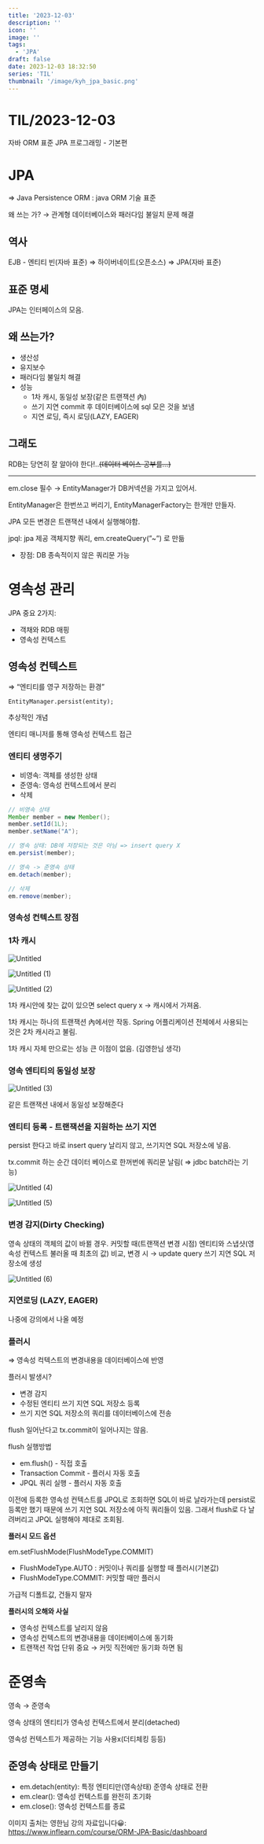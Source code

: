 ```yaml
---
title: '2023-12-03'
description: ''
icon: ''
image: ''
tags:
  - 'JPA'
draft: false
date: 2023-12-03 18:32:50
series: 'TIL'
thumbnail: '/image/kyh_jpa_basic.png'
---
```


# TIL/2023-12-03

자바 ORM 표준 JPA 프로그래밍 - 기본편

# JPA

⇒ Java Persistence ORM : java ORM 기술 표준

왜 쓰는 가? → 관계형 데이터베이스와 패러다임 불일치 문제 해결

## 역사

EJB - 엔티티 빈(자바 표준) ⇒ 하이버네이트(오픈소스) ⇒ JPA(자바 표준)

## 표준 명세

JPA는 인터페이스의 모음.

## 왜 쓰는가?

- 생산성
- 유지보수
- 패러다임 불일치 해결
- 성능
  - 1차 캐시, 동일성 보장(같은 트랜잭션 內)
  - 쓰기 지연 commit 후 데이터베이스에 sql 모은 것을 보냄
  - 지연 로딩, 즉시 로딩(LAZY, EAGER)

## 그래도

RDB는 당연히 잘 알아야 한다!..~~(데이터 베이스 공부를…)~~

---

em.close 필수 → EntityManager가 DB커넥션을 가지고 있어서.

EntityManager은 한번쓰고 버리기, EntityManagerFactory는 한개만 만들자.

JPA 모든 변경은 트랜잭션 내에서 실행해야함.

jpql: jpa 제공 객체지향 쿼리, em.createQuery(”~”) 로 만듦

- 장점: DB 종속적이지 않은 쿼리문 가능

# 영속성 관리

JPA 중요 2가지:

- 객채와 RDB 매핑
- 영속성 컨텍스트

## 영속성 컨텍스트

⇒ “엔티티를 영구 저장하는 환경”

`EntityManager.persist(entity);`

추상적인 개념

엔티티 매니저를 통해 영속성 컨텍스트 접근

### 엔티티 생명주기

- 비영속: 객체를 생성한 상태
- 준영속: 영속성 컨텍스트에서 분리
- 삭제

```java
// 비영속 상태
Member member = new Member();
member.setId(1L);
member.setName("A");

// 영속 상태: DB에 저장되는 것은 아님 => insert query X
em.persist(member);

// 영속 -> 준영속 상태
em.detach(member);

// 삭제
em.remove(member);
```

### 영속성 컨텍스트 장점

### **1차 캐시**

![Untitled](/image/2023-12-03/Untitled.png)

![Untitled (1)](/image/2023-12-03/Untitled_1.png)

![Untitled (2)](/image/2023-12-03/Untitled_2.png)

1차 캐시안에 찾는 값이 있으면 select query x → 캐시에서 가져옴.

1차 캐시는 하나의 트랜잭션 內에서만 작동. Spring 어플리케이션 전체에서 사용되는 것은 2차 캐시라고 불림.

1차 캐시 자체 만으로는 성능 큰 이점이 없음. (김영한님 생각)

### **영속 엔티티의 동일성 보장**

![Untitled (3)](/image/2023-12-03/Untitled_3.png)

같은 트랜잭션 내에서 동일성 보장해준다

### **엔티티 등록 - 트랜잭션을 지원하는 쓰기 지연**

persist 한다고 바로 insert query 날리지 않고, 쓰기지연 SQL 저장소에 넣음.

tx.commit 하는 순간 데이터 베이스로 한꺼번에 쿼리문 날림( ⇒ jdbc batch라는 기능)

![Untitled (4)](/image/2023-12-03/Untitled_4.png)

![Untitled (5)](/image/2023-12-03/Untitled_5.png)

### 변경 감지(Dirty Checking)

영속 상태의 객체의 값이 바뀔 경우. 커밋할 때(트랜잭션 변경 시점) 엔티티와 스냅샷(영속성 컨텍스트 불러올 때 최초의 값) 비교, 변경 시 → update query 쓰기 지연 SQL 저장소에 생성

![Untitled (6)](/image/2023-12-03/Untitled_6.png)

### 지연로딩 (LAZY, EAGER)

나중에 강의에서 나올 예정

### 플러시

⇒ 영속성 컥텍스트의 변경내용을 데이터베이스에 반영

플러시 발생시?

- 변경 감지
- 수정된 엔티티 쓰기 지연 SQL 저장소 등록
- 쓰기 지연 SQL 저장소의 쿼리를 데이터베이스에 전송

flush 일어난다고 tx.commit이 일어나지는 않음.

flush 실행방법

- em.flush() - 직접 호출
- Transaction Commit - 플러시 자동 호출
- JPQL 쿼리 실행 - 플러시 자동 호출

이전에 등록한 영속성 컨텍스트를 JPQL로 조회하면 SQL이 바로 날라가는데 persist로 등록만 했기 때문에 쓰기 지연 SQL 저장소에 아직 쿼리들이 있음. 그래서 flush로 다 날려버리고 JPQL 실행해야 제대로 조회됨.

**플러시 모드 옵션**

em.setFlushMode(FlushModeType.COMMIT)

- FlushModeType.AUTO : 커밋이나 쿼리를 실행할 때 플러시(기본값)
- FlushModeType.COMMIT: 커밋할 때만 플러시

가급적 디폴트값, 건들지 말자

**플러시의 오해와 사실**

- 영속성 컨텍스트를 날리지 않음
- 영속성 컨텍스트의 변경내용을 데이터베이스에 동기화
- 트랜잭션 작업 단위 중요 → 커밋 직전에만 동기화 하면 됨

# 준영속

영속 → 준영속

영속 상태의 엔티티가 영속성 컨텍스트에서 분리(detached)

영속성 컨텍스트가 제공하는 기능 사용x(더티체킹 등등)

## 준영속 상태로 만들기

- em.detach(entity): 특정 엔티티만(영속상태) 준영속 상태로 전환
- em.clear(): 영속성 컨텍스트를 완전히 초기화
- em.close(): 영속성 컨텍스트를 종료

이미지 출처는 영한님 강의 자료입니다😀: https://www.inflearn.com/course/ORM-JPA-Basic/dashboard
